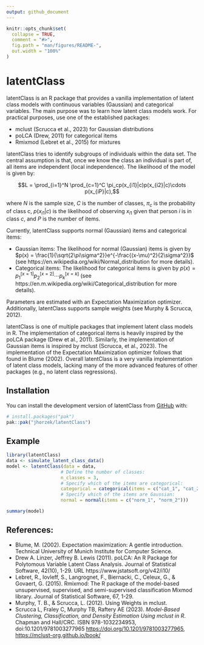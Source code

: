 ```yaml
---
output: github_document
---
```


<!-- README.md is generated from README.Rmd. Please edit that file -->

```r
knitr::opts_chunk$set(
  collapse = TRUE,
  comment = "#>",
  fig.path = "man/figures/README-",
  out.width = "100%"
)
```

# latentClass

<!-- badges: start -->
<!-- badges: end -->

latentClass is an R package that provides a vanilla implementation of latent class models with continuous variables (Gaussian) and categorical variables. The main purpose
was to learn how latent class models work. For practical purposes, use one of the established packages:

- mclust (Scrucca et al., 2023) for Gaussian distributions
- poLCA (Drew, 2011) for categorical items
- Rmixmod (Lebret et al., 2015) for mixtures

latentClass tries to identify subgroups of individuals within the data set. The
central assumption is that, once we know the class an individual is part of,
all items are independent (local independence). The likelihood of the model
is given by:

$$L = \prod_{i=1}^N \prod_{c=1}^C \pi_cp(x_{i1}|c)p(x_{i2}|c)\cdots p(x_{iP}|c),$$

where $N$ is the sample size, $C$ is the number of classes, $\pi_c$ is the
probability of class c, $p(x_{i1}|c)$ is the likelihood of observing
$x_{i1}$ given that person $i$ is in class $c$, and $P$ is the number of items.

Currently, latentClass supports normal (Gaussian) items and categorical items:

- Gaussian items: The likelihood for normal (Gaussian) items is given by $p(x) = \frac{1}{\sqrt{2\pi\sigma^2}}e^{-\frac{(x-\mu)^2}{2\sigma^2}}$ (see https://en.wikipedia.org/wiki/Normal_distribution for more details).
- Categorical items: The likelihood for categorical items is given by $p(x) = p_1^{[x=1]}p_2^{[x=2]}\cdots p_k^{[x=k]}$ (see https://en.m.wikipedia.org/wiki/Categorical_distribution for more details).

Parameters are estimated with an Expectation Maximization optimizer. Additionally,
latentClass supports sample weights (see Murphy & Scrucca, 2012).

latentClass is one of multiple packages that implement latent class models
in R. The implementation of categorical items is heavily inspired by the poLCA
package (Drew et al., 2011). Similarly, the implementation of Gaussian items
is inspired by mclust (Scrucca, et al., 2023).
The implementation of the Expectation Maximization
optimizer follows that found in Blume (2002). Overall latentClass is a very
vanilla implementation of latent class models, lacking many of the more advanced
features of other packages (e.g., no latent class regressions).

## Installation

You can install the development version of latentClass from [GitHub](https://github.com/) with:

``` r
# install.packages("pak")
pak::pak("jhorzek/latentClass")
```

## Example

```r
library(latentClass)
data <- simulate_latent_class_data()
model <- latentClass(data = data,
                    # Define the number of classes:
                    n_classes = 3,
                    # Specify which of the items are categorical:
                    categorical = categorical(items = c("cat_1", "cat_2")),
                    # Specify which of the items are Gaussian:
                    normal = normal(items = c("norm_1", "norm_2")))

summary(model)
```

## References:

- Blume, M. (2002). Expectation maximization: A gentle introduction. Technical University of Munich Institute for Computer Science.
- Drew A. Linzer, Jeffrey B. Lewis (2011). poLCA: An R Package for Polytomous Variable
Latent Class Analysis. Journal of Statistical Software, 42(10), 1-29. URL
https://www.jstatsoft.org/v42/i10/
- Lebret, R., Iovleff, S., Langrognet, F., Biernacki, C., Celeux, G., & Govaert, G. (2015). Rmixmod: The R package of the model-based unsupervised, supervised, and semi-supervised classification Mixmod library. Journal of Statistical Software, 67, 1-29.
- Murphy, T. B., & Scrucca, L. (2012). Using Weights in mclust.
- Scrucca L, Fraley C, Murphy TB, Raftery AE (2023). _Model-Based Clustering,
Classification, and Density Estimation Using mclust in R_. Chapman and Hall/CRC. ISBN
978-1032234953, doi:10.1201/9781003277965 <https://doi.org/10.1201/9781003277965>,
<https://mclust-org.github.io/book/>